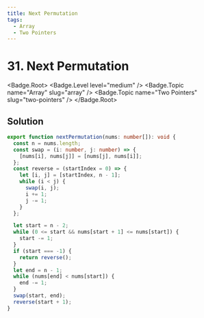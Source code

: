 ```yaml
---
title: Next Permutation
tags:
  - Array
  - Two Pointers
---
```


# 31. Next Permutation

<Badge.Root>
  <Badge.Level level="medium" />
  <Badge.Topic name="Array" slug="array" />
  <Badge.Topic name="Two Pointers" slug="two-pointers" />
</Badge.Root>

## Solution

```typescript filename="solution.ts" copy
export function nextPermutation(nums: number[]): void {
  const n = nums.length;
  const swap = (i: number, j: number) => {
    [nums[i], nums[j]] = [nums[j], nums[i]];
  };
  const reverse = (startIndex = 0) => {
    let [i, j] = [startIndex, n - 1];
    while (i < j) {
      swap(i, j);
      i += 1;
      j -= 1;
    }
  };

  let start = n - 2;
  while (0 <= start && nums[start + 1] <= nums[start]) {
    start -= 1;
  }
  if (start === -1) {
    return reverse();
  }
  let end = n - 1;
  while (nums[end] < nums[start]) {
    end -= 1;
  }
  swap(start, end);
  reverse(start + 1);
}
```

<ProblemLink
  codingSite="leetcode"
  href="https://leetcode.com/problems/next-permutation"
  title="Next Permutation"
/>
